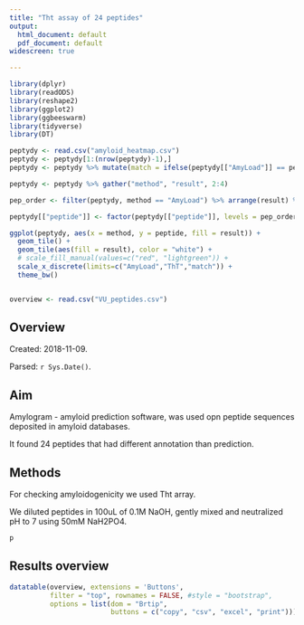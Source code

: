 ```yaml
---
title: "Tht assay of 24 peptides"
output:   
  html_document: default
  pdf_document: default
widescreen: true

---
```



```r
library(dplyr)
library(readODS)
library(reshape2)
library(ggplot2)
library(ggbeeswarm)
library(tidyverse)
library(DT)

peptydy <- read.csv("amyloid_heatmap.csv")
peptydy <- peptydy[1:(nrow(peptydy)-1),]
peptydy <- peptydy %>% mutate(match = ifelse(peptydy[["AmyLoad"]] == peptydy[["ThT"]], "yes", "no"))

peptydy <- peptydy %>% gather("method", "result", 2:4)

pep_order <- filter(peptydy, method == "AmyLoad") %>% arrange(result) %>%  pull(peptide) %>% as.character

peptydy[["peptide"]] <- factor(peptydy[["peptide"]], levels = pep_order)

ggplot(peptydy, aes(x = method, y = peptide, fill = result)) +
  geom_tile() +
  geom_tile(aes(fill = result), color = "white") +
  # scale_fill_manual(values=c("red", "lightgreen")) +
  scale_x_discrete(limits=c("AmyLoad","ThT","match")) +
  theme_bw()


overview <- read.csv("VU_peptides.csv")

```

## Overview

Created: 2018-11-09.

Parsed: `r Sys.Date()`.

## Aim 

Amylogram - amyloid prediction software, was used opn peptide sequences deposited in amyloid databases.

It found 24 peptides that had different annotation than prediction.

## Methods

For checking amyloidogenicity we used Tht array.

We diluted peptides in 100uL of 0.1M NaOH, gently mixed and neutralized pH to 7 using 50mM NaH2PO4.

```r
p
```


## Results overview

```r
datatable(overview, extensions = 'Buttons', 
          filter = "top", rownames = FALSE, #style = "bootstrap",
          options = list(dom = "Brtip",
                         buttons = c("copy", "csv", "excel", "print")))
```
